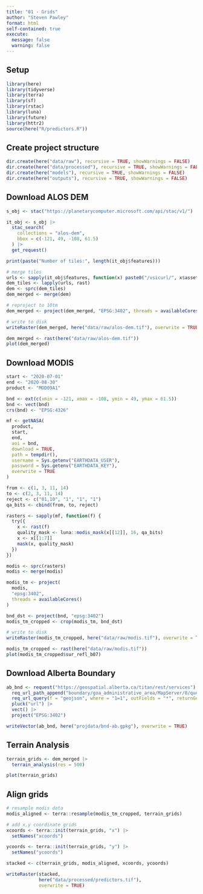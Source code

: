 ```yaml
---
title: "01 - Grids"
author: "Steven Pawley"
format: html
self-contained: true
execute: 
  message: false
  warning: false
---
```


## Setup

```r
library(here)
library(tidyverse)
library(terra)
library(sf)
library(rstac)
library(luna)
library(future)
library(httr2)
source(here("R/predictors.R"))
```

## Create project structure

```r
dir.create(here("data/raw"), recursive = TRUE, showWarnings = FALSE)
dir.create(here("data/processed"), recursive = TRUE, showWarnings = FALSE)
dir.create(here("models"), recursive = TRUE, showWarnings = FALSE)
dir.create(here("outputs"), recursive = TRUE, showWarnings = FALSE)
```

## Download ALOS DEM

```r
s_obj <- stac("https://planetarycomputer.microsoft.com/api/stac/v1/")

it_obj <- s_obj |>
  stac_search(
    collections = "alos-dem",
    bbox = c(-121, 49, -108, 61.5)
  ) |>
  get_request()

print(paste("Number of tiles:", length(it_obj$features)))

# merge tiles
urls <- sapply(it_obj$features, function(x) paste0("/vsicurl/", x$assets$data$href))
dem_tiles <- lapply(urls, rast)
dem <- sprc(dem_tiles)
dem_merged <- merge(dem)

# reproject to 10tm
dem_merged <- project(dem_merged, "EPSG:3402", threads = availableCores())

# write to disk
writeRaster(dem_merged, here("data/raw/alos-dem.tif"), overwrite = TRUE)
```

```r
dem_merged <- rast(here("data/raw/alos-dem.tif"))
plot(dem_merged)
```

## Download MODIS

```r
start <- "2020-07-01"
end <- "2020-08-30"
product <- "MOD09A1"

bnd <- ext(c(xmin = -121, xmax = -108, ymin = 49, ymax = 61.5))
bnd <- vect(bnd)
crs(bnd) <- "EPSG:4326"

mf <- getNASA(
  product,
  start,
  end,
  aoi = bnd,
  download = TRUE,
  path = tempdir(),
  username = Sys.getenv("EARTHDATA_USER"),
  password = Sys.getenv("EARTHDATA_KEY"),
  overwrite = TRUE
)

from <- c(1, 3, 11, 14)
to <- c(2, 3, 11, 14)
reject <- c("01,10", "1", "1", "1")
qa_bits <- cbind(from, to, reject)

rasters <- sapply(mf, function(f) {
  try({
    x <- rast(f)
    quality_mask <- luna::modis_mask(x[[12]], 16, qa_bits)
    x <- x[[1:7]]
    mask(x, quality_mask)
  })
})

modis <- sprc(rasters)
modis <- merge(modis)

modis_tm <- project(
  modis,
  "epsg:3402",
  threads = availableCores()
)

bnd_dst <- project(bnd, "epsg:3402")
modis_tm_cropped <- crop(modis_tm, bnd_dst)

# write to disk
writeRaster(modis_tm_cropped, here("data/raw/modis.tif"), overwrite = TRUE)
```

```r
modis_tm_cropped <- rast(here("data/raw/modis.tif"))
plot(modis_tm_cropped$sur_refl_b07)
```

## Download Alberta Boundary

```r
ab_bnd <- request("https://geospatial.alberta.ca/titan/rest/services") |> 
  req_url_path_append("boundary/goa_administrative_area/MapServer/0/query") |> 
  req_url_query(f = "geojson", where = "1=1", outFields = "*", returnGeometry = "true") |> 
  pluck("url") |> 
  vect() |> 
  project("EPSG:3402")

writeVector(ab_bnd, here("projdata/bnd-ab.gpkg"), overwrite = TRUE)
```


## Terrain Analysis

```r
terrain_grids <- dem_merged |> 
  terrain_analysis(res = 500)
```

```r
plot(terrain_grids)
```

## Align grids

```r
# resample modis data
modis_aligned <- terra::resample(modis_tm_cropped, terrain_grids)

# add x,y coordinate grids
xcoords <- terra::init(terrain_grids, "x") |>
  setNames("xcoords")

ycoords <- terra::init(terrain_grids, "y") |>
  setNames("ycoords")

stacked <- c(terrain_grids, modis_aligned, xcoords, ycoords)
```

```r
writeRaster(stacked,
            here("data/processed/predictors.tif"),
            overwrite = TRUE)
```

